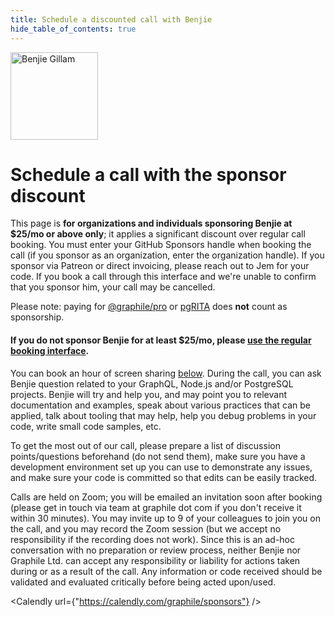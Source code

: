 ```yaml
---
title: Schedule a discounted call with Benjie
hide_table_of_contents: true
---
```



<div style={{maxWidth: '52rem', margin: 'auto'}}>

<p style={{ textAlign: "center" }}>
  <img
    width="140"
    height="140"
    style={{ display: "inline-block", borderRadius: "50%", overflow: "hidden" }}
    src="/img/avatar.jpg"
    alt="Benjie Gillam"
  />
</p>

# Schedule a call with the sponsor discount

This page is **for organizations and individuals sponsoring Benjie at $25/mo or
above only**; it applies a significant discount over regular call booking. You
must enter your GitHub Sponsors handle when booking the call (if you sponsor as
an organization, enter the organization handle). If you sponsor via Patreon or
direct invoicing, please reach out to Jem for your code. If you book a call
through this interface and we're unable to confirm that you sponsor him, your
call may be cancelled.

Please note: paying for
[@graphile/pro](https://www.graphile.org/postgraphile/pricing/) or
[pgRITA](https://pgrita.com) does **not** count as sponsorship.

#### If you do not sponsor Benjie for at least $25/mo, please [use the regular booking interface](/book).

You can book an hour of screen sharing [below](#book). During the call, you can
ask Benjie question related to your GraphQL, Node.js and/or PostgreSQL projects.
Benjie will try and help you, and may point you to relevant documentation and
examples, speak about various practices that can be applied, talk about tooling
that may help, help you debug problems in your code, write small code samples,
etc.

To get the most out of our call, please prepare a list of discussion
points/questions beforehand (do not send them), make sure you have a development
environment set up you can use to demonstrate any issues, and make sure your
code is committed so that edits can be easily tracked.

Calls are held on Zoom; you will be emailed an invitation soon after booking
(please get in touch via team at graphile dot com if you don't receive it within
30 minutes). You may invite up to 9 of your colleagues to join you on the call,
and you may record the Zoom session (but we accept no responsibility if the
recording does not work). Since this is an ad-hoc conversation with no
preparation or review process, neither Benjie nor Graphile Ltd. can accept any
responsibility or liability for actions taken during or as a result of the call.
Any information or code received should be validated and evaluated critically
before being acted upon/used.


<a name="book" />

<Calendly url={"https://calendly.com/graphile/sponsors"} />

</div>
